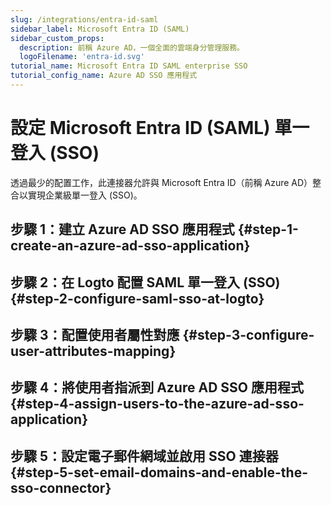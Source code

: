 ```yaml
---
slug: /integrations/entra-id-saml
sidebar_label: Microsoft Entra ID (SAML)
sidebar_custom_props:
  description: 前稱 Azure AD，一個全面的雲端身分管理服務。
  logoFilename: 'entra-id.svg'
tutorial_name: Microsoft Entra ID SAML enterprise SSO
tutorial_config_name: Azure AD SSO 應用程式
---
```




# 設定 Microsoft Entra ID (SAML) 單一登入 (SSO)

透過最少的配置工作，此連接器允許與 Microsoft Entra ID（前稱 Azure AD）整合以實現企業級單一登入 (SSO)。

<GuideTip />

## 步驟 1：建立 Azure AD SSO 應用程式 \{#step-1-create-an-azure-ad-sso-application}

<Step1 />

## 步驟 2：在 Logto 配置 SAML 單一登入 (SSO) \{#step-2-configure-saml-sso-at-logto}

<Step2 />

## 步驟 3：配置使用者屬性對應 \{#step-3-configure-user-attributes-mapping}

<Step3 />

## 步驟 4：將使用者指派到 Azure AD SSO 應用程式 \{#step-4-assign-users-to-the-azure-ad-sso-application}

<Step4 />

## 步驟 5：設定電子郵件網域並啟用 SSO 連接器 \{#step-5-set-email-domains-and-enable-the-sso-connector}

<Step5 />
